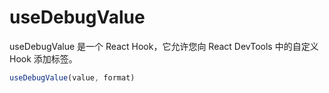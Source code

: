 # useDebugValue

useDebugValue 是一个 React Hook，它允许您向 React DevTools 中的自定义 Hook 添加标签。

``` javascript
useDebugValue(value, format)
```

